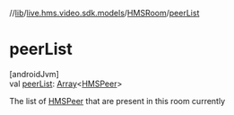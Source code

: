 //[lib](/api-reference/android/v2/home/content)/[live.hms.video.sdk.models](../index)/[HMSRoom](index)/[peerList](peer-list)

# peerList

[androidJvm]\
val [peerList](peer-list): [Array](https://kotlinlang.org/api/latest/jvm/stdlib/kotlin/-array/index.html)<[HMSPeer](../-h-m-s-peer/index)>

The list of [HMSPeer](../-h-m-s-peer/index) that are present in this room currently
